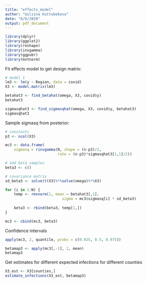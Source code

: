 ```yaml
---
title: "effects_model"
author: "Gulzina Kuttubekova"
date: "6/6/2020"
output: pdf_document
---
```




```r
library(dplyr)
library(ggplot2)
library(reshape)
library(invgamma)
library(ggpubr)
library(mvtnorm)
```


Fit effects model to get design matrix:
```r
# model 1
lm3 <- lm(y ~ Region, data = covid)
X3 <- model.matrix(lm3)
```

```r
betahat3 <- find_betahat(omega, X3, covid$y)
betahat3
```

```r
sigmasqhat3 <- find_sigmasqhat(omega, X3, covid$y, betahat3)
sigmasqhat3
```

Sample sigmasq from posterior:
```r
# constants
p3 <- ncol(X3)

mc3 <- data.frame(
    sigmasq = rinvgamma(N, shape = (n-p3)/2, 
                        rate = (n-p3)*sigmasqhat3[1,1]/2))

# add beta samples
beta3 <- c()

# covariance matrix
sd_beta3 <- solve(t(X3)%*%solve(omega)%*%X3)

for (i in 1:N) {
    temp <- rmvnorm(1, mean = betahat3[,1],
                          sigma = mc3$sigmasq[i] * sd_beta3)
    
    beta3 <- rbind(beta3, temp[1,])
}

mc3 <- cbind(mc3, beta3)
```

Confidence intervals
```r
apply(mc3, 2, quantile, probs = c(0.025, 0.5, 0.975))
```

```r
betamap3 <- apply(mc3[,-1], 2, mean)
betamap3
```

Get estimates for different expected infections for different counties
```r
X3_est <- X3[counties,]
estimate_infections(X3_est, betamap3)
```




